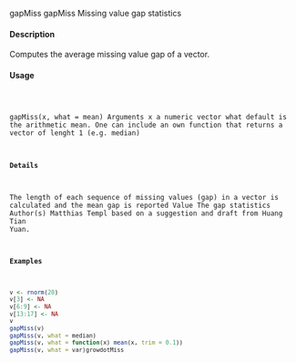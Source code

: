 gapMiss
gapMiss
Missing value gap statistics

#### Description 

Computes the average missing value gap of a vector.

#### Usage 
<pre><code>

gapMiss(x, what = mean)
Arguments
x a numeric vector
what default is the arithmetic mean. One can include an own function that returns a
vector of lenght 1 (e.g. median)

#### Details 

The length of each sequence of missing values (gap) in a vector is calculated and the mean gap is
reported
Value
The gap statistics
Author(s)
Matthias Templ based on a suggestion and draft from Huang Tian Yuan.

#### Examples 
```r
v <- rnorm(20)
v[3] <- NA
v[6:9] <- NA
v[13:17] <- NA
v
gapMiss(v)
gapMiss(v, what = median)
gapMiss(v, what = function(x) mean(x, trim = 0.1))
gapMiss(v, what = var)growdotMiss
```
